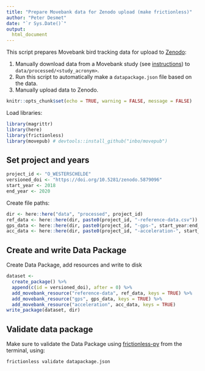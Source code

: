 ```yaml
---
title: "Prepare Movebank data for Zenodo upload (make frictionless)"
author: "Peter Desmet"
date: "`r Sys.Date()`"
output:
  html_document
---
```


This script prepares Movebank bird tracking data for upload to [Zenodo](https://zenodo.org):

1. Manually download data from a Movebank study (see [instructions](https://github.com/inbo/bird-tracking/issues/131)) to `data/processed/<study_acronym>`.
2. Run this script to automatically make a `datapackage.json` file based on the data.
3. Manually upload data to Zenodo.

```r
knitr::opts_chunk$set(echo = TRUE, warning = FALSE, message = FALSE)
```

Load libraries:

```r
library(magrittr)
library(here)
library(frictionless)
library(movepub) # devtools::install_github("inbo/movepub")
```

## Set project and years

```r
project_id <- "O_WESTERSCHELDE"
versioned_doi <- "https://doi.org/10.5281/zenodo.5879096"
start_year <- 2018
end_year <- 2020
```

Create file paths:

```r
dir <- here::here("data", "processed", project_id)
ref_data <- here::here(dir, paste0(project_id, "-reference-data.csv"))
gps_data <- here::here(dir, paste0(project_id, "-gps-", start_year:end_year, ".csv.gz"))
acc_data <- here::here(dir, paste0(project_id, "-acceleration-", start_year:end_year, ".csv.gz"))
```

## Create and write Data Package

Create Data Package, add resources and write to disk

```r
dataset <-
  create_package() %>%
  append(c(id = versioned_doi), after = 0) %>%
  add_movebank_resource("reference-data", ref_data, keys = TRUE) %>%
  add_movebank_resource("gps", gps_data, keys = TRUE) %>%
  add_movebank_resource("acceleration", acc_data, keys = TRUE)
write_package(dataset, dir)
```

## Validate data package

Make sure to validate the Data Package using [frictionless-py](https://github.com/frictionlessdata/frictionless-py) from the terminal, using:

```
frictionless validate datapackage.json
```
